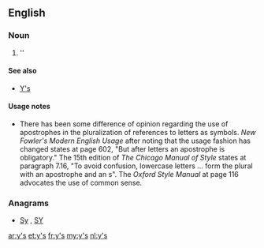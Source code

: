 {{also|ys|Ys|YS|yS|Y's}}
==English==

===Noun===
{{head|en|plural}}

# ''{{plural of|y|lang=en}}

====See also====
* [[Y's]]

====Usage notes====
* There has been some difference of opinion regarding the use of apostrophes in the pluralization of references to letters as symbols.  ''New Fowler's Modern English Usage'' after noting that the usage fashion has changed states at page 602, "But after letters an apostrophe is obligatory."    The 15th edition of ''The Chicago Manual of Style'' states at paragraph 7.16, "To avoid confusion, lowercase letters ... form the plural with an apostrophe and an s".  The ''Oxford Style Manual'' at page 116 advocates the use of common sense.

===Anagrams===
* [[Sy#English|Sy]] , [[SY#English|SY]]

[[ar:y's]]
[[et:y's]]
[[fr:y's]]
[[my:y's]]
[[nl:y's]]